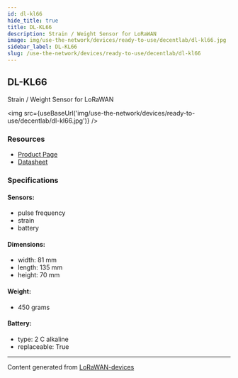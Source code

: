 ```yaml
---
id: dl-kl66
hide_title: true
title: DL-KL66
description: Strain / Weight Sensor for LoRaWAN
image: img/use-the-network/devices/ready-to-use/decentlab/dl-kl66.jpg
sidebar_label: DL-KL66
slug: /use-the-network/devices/ready-to-use/decentlab/dl-kl66
---
```



## DL-KL66

Strain / Weight Sensor for LoRaWAN

<img src={useBaseUrl('img/use-the-network/devices/ready-to-use/decentlab/dl-kl66.jpg')} />

### Resources

- [Product Page](https://www.decentlab.com/products/strain-/-weight-sensor-for-lorawan)
- [Datasheet](https://cdn.decentlab.com/download/datasheets/Decentlab-DL-KL66-datasheet.pdf)

### Specifications

#### Sensors:

- pulse frequency
- strain
- battery

#### Dimensions:

- width: 81 mm
- length: 135 mm
- height: 70 mm

#### Weight:

- 450 grams

#### Battery:

- type: 2 C alkaline
- replaceable: True

---

Content generated from [LoRaWAN-devices](https://github.com/TheThingsNetwork/lorawan-devices)
